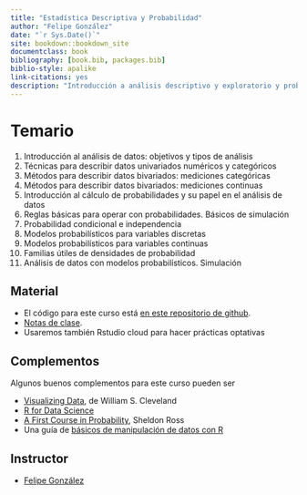 ```yaml
--- 
title: "Estadística Descriptiva y Probabilidad"
author: "Felipe González"
date: "`r Sys.Date()`"
site: bookdown::bookdown_site
documentclass: book
bibliography: [book.bib, packages.bib]
biblio-style: apalike
link-citations: yes
description: "Introducción a análisis descriptivo y exploratorio y probabilidad"
---
```


# Temario


1. Introducción al análisis de datos: objetivos y tipos de análisis
2. Técnicas para describir datos univariados numéricos y categóricos
3. Métodos para describir datos bivariados: mediciones categóricas
4. Métodos para describir datos bivariados: mediciones continuas
5. Introducción al cálculo de probabilidades y su papel en el análisis de datos
6. Reglas básicas para operar con probabilidades. Básicos de simulación 
8. Probabilidad condicional e independencia
9. Modelos probabilísticos para variables discretas
10. Modelos probabilísticos para variables continuas 
11. Familias útiles de densidades de probabilidad
12. Análisis de datos con modelos probabilísticos. Simulación 


## Material

- El código para este curso está [en este repositorio de github](https://github.com/felipegonzalez/descriptiva-probabilidad-em-2021-otoño). 
- [Notas de clase](https://descriptiva-probabilidad-em-2021-2.netlify.app/index.html).
- Usaremos también Rstudio cloud para hacer prácticas optativas


## Complementos

Algunos buenos complementos para este curso pueden ser

- [Visualizing Data](https://books.google.com.mx/books/about/Visualizing_Data.html?id=V-dQAAAAMAAJ&redir_esc=y), de William S. Cleveland
- [R for Data Science](https://r4ds.had.co.nz/)
- [A First Course in Probability](https://books.google.com.mx/books?id=Bc1FAQAAIAAJ&q=first+course+in+probability+sheldon+ross&dq=first+course+in+probability+sheldon+ross&hl=es&sa=X&ved=2ahUKEwjggJ-SrOrvAhVD-6wKHZ1EAckQ6AEwAHoECAIQAg), Sheldon Ross
- Una guía de  [básicos de manipulación de datos con R](https://itsalocke.com/files/DataManipulationinR.pdf)

## Instructor

- [Felipe González](https://github.com/felipegonzalez)
